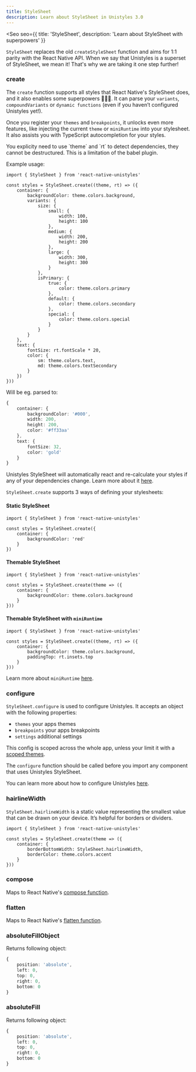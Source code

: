 ```yaml
---
title: StyleSheet
description: Learn about StyleSheet in Unistyles 3.0
---
```



<Seo
    seo={{
        title: 'StyleSheet',
        description: 'Learn about StyleSheet with superpowers'
    }}
>

`StyleSheet` replaces the old `createStyleSheet` function and aims for 1:1 parity with the React Native API.
When we say that Unistyles is a superset of StyleSheet, we mean it! That's why we are taking it one step further!

### create

The `create` function supports all styles that React Native's StyleSheet does, and it also enables some superpowers 🦸🏼‍♂️.
It can parse your `variants`, `compoundVariants` or `dynamic functions` (even if you haven’t configured Unistyles yet!).

Once you register your `themes` and `breakpoints`, it unlocks even more features, like injecting the current `theme` or `miniRuntime` into your stylesheet.
It also assists you with TypeScript autocompletion for your styles.

<Aside type="caution" title="Injected `theme` and `rt`">You explicity need to use `theme` and `rt` to detect dependencies, they cannot be destructured. This is a limitation of the babel plugin.</Aside>

Example usage:

```tsx /create/
import { StyleSheet } from 'react-native-unistyles'

const styles = StyleSheet.create((theme, rt) => ({
    container: {
        backgroundColor: theme.colors.background,
        variants: {
            size: {
                small: {
                    width: 100,
                    height: 100
                },
                medium: {
                    width: 200,
                    height: 200
                },
                large: {
                    width: 300,
                    height: 300
                }
            },
            isPrimary: {
                true: {
                    color: theme.colors.primary
                },
                default: {
                    color: theme.colors.secondary
                },
                special: {
                    color: theme.colors.special
                }
            }
        }
    },
    text: {
        fontSize: rt.fontScale * 20,
        color: {
            sm: theme.colors.text,
            md: theme.colors.textSecondary
        }
    })
}))
```

Will be eg. parsed to:

```ts
{
    container: {
        backgroundColor: '#000',
        width: 200,
        height: 200,
        color: '#ff33aa'
    },
    text: {
        fontSize: 32,
        color: 'gold'
    }
}
```

Unistyles StyleSheet will automatically react and re-calculate your styles if any of your dependencies change. Learn more about it [here](/v3/start/how-unistyles-works).

`StyleSheet.create` supports 3 ways of defining your stylesheets:

#### Static StyleSheet

```tsx /create/
import { StyleSheet } from 'react-native-unistyles'

const styles = StyleSheet.create({
    container: {
        backgroundColor: 'red'
    }
})
```

#### Themable StyleSheet

```tsx /create/
import { StyleSheet } from 'react-native-unistyles'

const styles = StyleSheet.create(theme => ({
    container: {
        backgroundColor: theme.colors.background
    }
}))

```

#### Themable StyleSheet with `miniRuntime`

```tsx /create/
import { StyleSheet } from 'react-native-unistyles'

const styles = StyleSheet.create((theme, rt) => ({
    container: {
        backgroundColor: theme.colors.background,
        paddingTop: rt.insets.top
    }
}))
```

Learn more about `miniRuntime` [here](/v3/references/mini-runtime/).

### configure

`StyleSheet.configure` is used to configure Unistyles. It accepts an object with the following properties:

- `themes` your apps themes
- `breakpoints` your apps breakpoints
- `settings` additional settings

This config is scoped across the whole app, unless your limit it with a [scoped themes](/v3/references/scoped-theme/).

The `configure` function should be called before you import any component that uses Unistyles StyleSheet.

You can learn more about how to configure Unistyles [here](/v3/start/configuration).

### hairlineWidth

`StyleSheet.hairlineWidth` is a static value representing the smallest value that can be drawn on your device. It’s helpful for borders or dividers.

```tsx /hairlineWidth/
import { StyleSheet } from 'react-native-unistyles'

const styles = StyleSheet.create(theme => ({
    container: {
        borderBottomWidth: StyleSheet.hairlineWidth,
        borderColor: theme.colors.accent
    }
}))
```

### compose

Maps to React Native's [compose function](https://reactnative.dev/docs/stylesheet#compose).

### flatten

Maps to React Native's [flatten function](https://reactnative.dev/docs/stylesheet#flatten).

### absoluteFillObject

Returns following object:

```ts
{
    position: 'absolute',
    left: 0,
    top: 0,
    right: 0,
    bottom: 0
}
```

### absoluteFill

Returns following object:

```ts
{
    position: 'absolute',
    left: 0,
    top: 0,
    right: 0,
    bottom: 0
}
```

</Seo>

